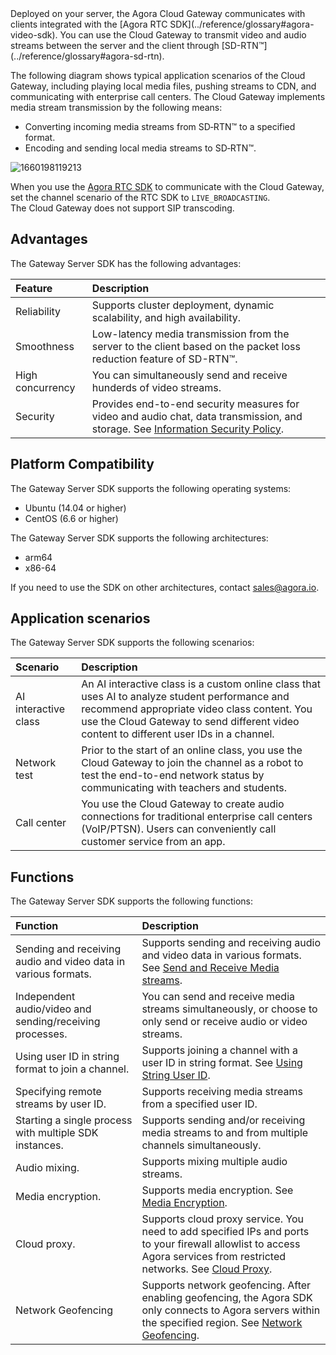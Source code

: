 
<PlatformWrapper platform="linux">
Deployed on your server, the Agora Cloud Gateway communicates with clients integrated with the [Agora RTC SDK](../reference/glossary#agora-video-sdk). You can use the Cloud Gateway to transmit video and audio streams between the server and the client through [SD-RTN™](../reference/glossary#agora-sd-rtn).

The following diagram shows typical application scenarios of the Cloud Gateway, including playing local media files, pushing streams to CDN, and communicating with enterprise call centers. The Cloud Gateway implements media stream transmission by the following means:

- Converting incoming media streams from SD&#8209;RTN™ to a specified format.
- Encoding and sending local media streams to SD&#8209;RTN™.

![1660198119213](https://web-cdn.agora.io/docs-files/1660198119213)

<div class="alert note">When you use the <a href="../reference/glossary#agora-video-sdk">Agora RTC SDK</a> to communicate with the Cloud Gateway, set the channel scenario of the RTC SDK to <code>LIVE_BROADCASTING</code>.</div>

<div class="alert note">The Cloud Gateway does not support SIP transcoding.</div>

## Advantages

The Gateway Server SDK has the following advantages:

| Feature  | Description                                                         |
| :----- | :----------------------------------------------------------- |
| Reliability   | Supports cluster deployment, dynamic scalability, and high availability.                         |
| Smoothness  | Low-latency media transmission from the server to the client based on the packet loss reduction feature of SD-RTN™.  |
| High concurrency | You can simultaneously send and receive hunderds of video streams.|
| Security   | Provides end-to-end security measures for video and audio chat, data transmission, and storage. See [Information Security Policy](../reference/security). |

## Platform Compatibility

The Gateway Server SDK supports the following operating systems:

- Ubuntu (14.04 or higher)
- CentOS (6.6 or higher)

The Gateway Server SDK supports the following architectures:

- arm64
- x86-64

If you need to use the SDK on other architectures, contact sales@agora.io.

## Application scenarios

The Gateway Server SDK supports the following scenarios:

|  Scenario    | Description                                                     |
| :---------- | :----------------------------------------------------------- |
| AI interactive class | An AI interactive class is a custom online class that uses AI to analyze student performance and recommend appropriate video class content. You use the Cloud Gateway to send different video content to different user IDs in a channel. |
| Network test | Prior to the start of an online class, you use the Cloud Gateway to join the channel as a robot to test the end-to-end network status by communicating with teachers and students. |
| Call center    | You use the Cloud Gateway to create audio connections for traditional enterprise call centers (VoIP/PTSN). Users can conveniently call customer service from an app. |

## Functions

The Gateway Server SDK supports the following functions:

| Function                           | Description                                                         |
| :----------------------------- | :----------------------------------------------------------- |
| Sending and receiving audio and video data in various formats.	 | Supports sending and receiving audio and video data in various formats. See [Send and Receive Media streams](../develop/send-receive-media-streams-c). |
| Independent audio/video and sending/receiving processes.     | You can send and receive media streams simultaneously, or choose to only send or receive audio or video streams. |
| Using user ID in string format to join a channel.              | Supports joining a channel with a user ID in string format. See [Using String User ID](../develop/stringuid-c). |
| Specifying remote streams by user ID.           | Supports receiving media streams from a specified user ID.                               |
| Starting a single process with multiple SDK instances.                 | Supports sending and/or receiving media streams to and from multiple channels simultaneously.                       |
| Audio mixing.                           | Supports mixing multiple audio streams.                              |
| Media encryption. | Supports media encryption. See [Media Encryption](../develop/media-stream-encryption-c).  |
| Cloud proxy. | Supports cloud proxy service. You need to add specified IPs and ports to your firewall allowlist to access Agora services from restricted networks. See [Cloud Proxy](../develop/cloud-proxy-c).|
| Network Geofencing | Supports network geofencing. After enabling geofencing, the Agora SDK only connects to Agora servers within the specified region. See [Network Geofencing](../develop/network-geofencing-c).|

</PlatformWrapper>